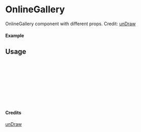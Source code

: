 
<Meta of={OnlineGallery} title="unDraw/OnlineGallery" />

# OnlineGallery

OnlineGallery component with different props.
Credit: [unDraw](https://undraw.co/illustrations)

#### Example

<Canvas of={OnlineGallery.Primary} />

## Usage

```ts
import { OnlineGallery } from "yadl-ui";

const Example = () => {
  return (
      <OnlineGallery />
  );
};

export default Example;
```

#### Credits
[unDraw](https://undraw.co/illustrations)

